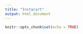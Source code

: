 ```yaml
---
title: "Instacart"
output: html_document
---
```


```r
knitr::opts_chunk$set(echo = TRUE)
```
